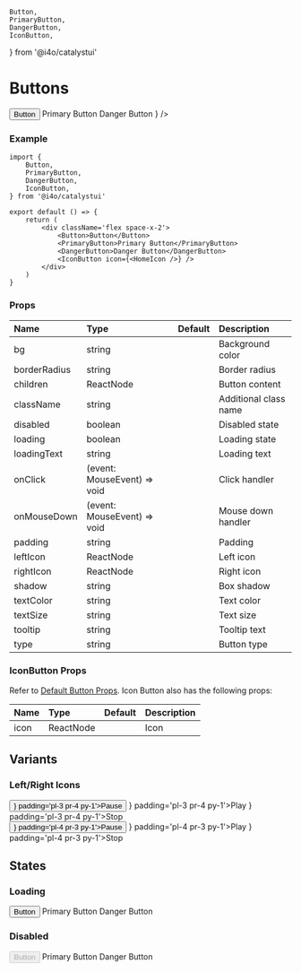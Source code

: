 	Button,
	PrimaryButton,
	DangerButton,
	IconButton,
} from '@i4o/catalystui'

# Buttons

<DemoCard>
    <div className='flex space-x-2'>
	    <Button>Button</Button>
	    <PrimaryButton>Primary Button</PrimaryButton>
	    <DangerButton>Danger Button</DangerButton>
	    <IconButton icon={<HomeIcon />} />
    </div>
</DemoCard>

### Example

```tsx
import {
	Button,
	PrimaryButton,
	DangerButton,
	IconButton,
} from '@i4o/catalystui'

export default () => {
	return (
        <div className='flex space-x-2'>
            <Button>Button</Button>
            <PrimaryButton>Primary Button</PrimaryButton>
	        <DangerButton>Danger Button</DangerButton>
	        <IconButton icon={<HomeIcon />} />
        </div>
    )
}
```

### Props

| Name         | Type                        | Default | Description           |
| :----------- | :-------------------------- | :------ | :-------------------- |
| bg           | string                      |         | Background color      |
| borderRadius | string                      |         | Border radius         |
| children     | ReactNode                   |         | Button content        |
| className    | string                      |         | Additional class name |
| disabled     | boolean                     |         | Disabled state        |
| loading      | boolean                     |         | Loading state         |
| loadingText  | string                      |         | Loading text          |
| onClick      | (event: MouseEvent) => void |         | Click handler         |
| onMouseDown  | (event: MouseEvent) => void |         | Mouse down handler    |
| padding      | string                      |         | Padding               |
| leftIcon     | ReactNode                   |         | Left icon             |
| rightIcon    | ReactNode                   |         | Right icon            |
| shadow       | string                      |         | Box shadow            |
| textColor    | string                      |         | Text color            |
| textSize     | string                      |         | Text size             |
| tooltip      | string                      |         | Tooltip text          |
| type         | string                      |         | Button type           |

### IconButton Props

Refer to [Default Button Props](#props). Icon Button also has the following props:

| Name | Type      | Default | Description |
| :--- | :-------- | :------ | :---------- |
| icon | ReactNode |         | Icon        |

## Variants

### Left/Right Icons

<DemoCard>
    <div className='flex flex-col space-y-2'>
    <div className='flex space-x-2'>
	    <Button leftIcon={<PauseIcon />} padding='pl-3 pr-4 py-1'>Pause</Button>
	    <PrimaryButton leftIcon={<PlayIcon />} padding='pl-3 pr-4 py-1'>Play</PrimaryButton>
	    <DangerButton leftIcon={<StopIcon />} padding='pl-3 pr-4 py-1'>Stop</DangerButton>
    </div>
    <div className='flex space-x-2'>
	    <Button rightIcon={<PauseIcon />} padding='pl-4 pr-3 py-1'>Pause</Button>
	    <PrimaryButton rightIcon={<PlayIcon />} padding='pl-4 pr-3 py-1'>Play</PrimaryButton>
	    <DangerButton rightIcon={<StopIcon />} padding='pl-4 pr-3 py-1'>Stop</DangerButton>
    </div>
    </div>
</DemoCard>

## States

### Loading

<DemoCard>
    <div className='flex space-x-2'>
	    <Button loading={true} loadingText='Loading...'>Button</Button>
	    <PrimaryButton loading={true} loadingText='Loading...'>Primary Button</PrimaryButton>
	    <DangerButton loading={true} loadingText='Loading...'>Danger Button</DangerButton>
    </div>
</DemoCard>

### Disabled

<DemoCard>
    <div className='flex space-x-2'>
	    <Button disabled={true}>Button</Button>
	    <PrimaryButton disabled={true}>Primary Button</PrimaryButton>
	    <DangerButton disabled={true}>Danger Button</DangerButton>
    </div>
</DemoCard>

